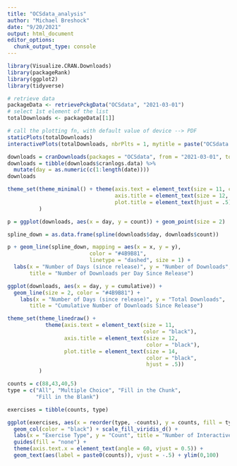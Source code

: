 ```yaml
---
title: "OCSdata_analysis"
author: "Michael Breshock"
date: "9/20/2021"
output: html_document
editor_options: 
  chunk_output_type: console
---
```



```r
library(Visualize.CRAN.Downloads)
library(packageRank)
library(ggplot2)
library(tidyverse)
```

```r
# retrieve data
packageData <- retrievePckgData("OCSdata", "2021-03-01")
# select 1st element of the list
totalDownloads <- packageData[[1]]

# call the plotting fn, with default value of device --> PDF
staticPlots(totalDownloads)
interactivePlots(totalDownloads, nbrPlts = 1, mytitle = paste("OCSdata Package Download Counts"))
```

```r
downloads = cranDownloads(packages = "OCSdata", from = "2021-03-01", to = Sys.Date())
downloads = tibble(downloads$cranlogs.data) %>%
  mutate(day = as.numeric(c(1:length(date))))
downloads
```

```r
theme_set(theme_minimal() + theme(axis.text = element_text(size = 11, color = "black"),
                                  axis.title = element_text(size = 12, color = "black"),
                                  plot.title = element_text(hjust = .5))
          )
```

```r
p = ggplot(downloads, aes(x = day, y = count)) + geom_point(size = 2)

spline_down = as.data.frame(spline(downloads$day, downloads$count))

p + geom_line(spline_down, mapping = aes(x = x, y = y), 
                          color = "#4B9B81",
                          linetype = "dashed", size = 1) +
  labs(x = "Number of Days (since release)", y = "Number of Downloads", 
       title = "Number of Downloads per Day Since Release")

```

```r
ggplot(downloads, aes(x = day, y = cumulative)) + 
  geom_line(size = 2, color = "#4B9B81") +
    labs(x = "Number of Days (since release)", y = "Total Downloads", 
       title = "Cumulative Number of Downloads Since Release")
```

```r
theme_set(theme_linedraw() + 
            theme(axis.text = element_text(size = 11, 
                                           color = "black"),
                  axis.title = element_text(size = 12, 
                                            color = "black"),
                  plot.title = element_text(size = 14, 
                                            color = "black",
                                            hjust = .5))
          )
```

```r
counts = c(88,43,40,5)
type = c("All", "Multiple Choice", "Fill in the Chunk", 
         "Fill in the Blank")

exercises = tibble(counts, type)

ggplot(exercises, aes(x = reorder(type, -counts), y = counts, fill = type)) +
  geom_col(color = "black") + scale_fill_viridis_d() +
  labs(x = "Exercise Type", y = "Count", title = "Number of Interactive Exercises Implemented to Case Studies") + 
  guides(fill = "none") + 
  theme(axis.text.x = element_text(angle = 60, vjust = 0.5)) + 
  geom_text(aes(label = paste0(counts)), vjust = -.5) + ylim(0,100)
```



